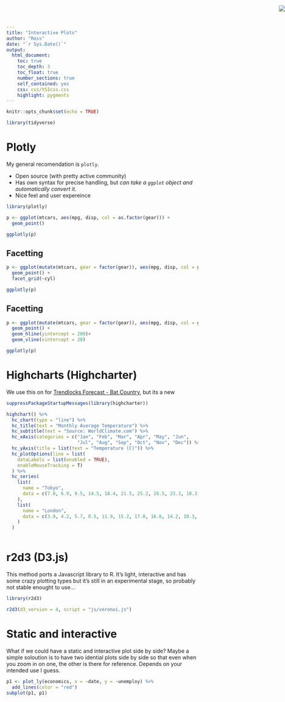 ```yaml
---
title: "Interactive Plots"
author: "Ross"
date: "`r Sys.Date()`"
output: 
  html_document:
    toc: true
    toc_depth: 3
    toc_float: true
    number_sections: true
    self_contained: yes
    css: css/YSIcss.css
    highlight: pygments
---
```

  
```r
knitr::opts_chunk$set(echo = TRUE)

library(tidyverse)

```

<div style="position: fixed; top: 0; right: 0;">
  ![](imgs/YSI.png)
</div>


# Plotly

My general recomendation is `plotly`. 

- Open source (with pretty active community) 
- Has own syntax for precise handling, but _can take a `ggplot` object and automatically convert it_.
- Nice feel and user expereince

```r
library(plotly)

p <- ggplot(mtcars, aes(mpg, disp, col = as.factor(gear))) +
  geom_point()

ggplotly(p)

```

## Facetting

```r


p <- ggplot(mutate(mtcars, gear = factor(gear)), aes(mpg, disp, col = gear)) +
  geom_point() +
  facet_grid(~cyl)

ggplotly(p)

```

## Facetting

```r


p <- ggplot(mutate(mtcars, gear = factor(gear)), aes(mpg, disp, col = gear)) +
  geom_point() +
  geom_hline(yintercept = 200)+
  geom_vline(xintercept = 28)

ggplotly(p)

```

# Highcharts (Highcharter)

We use this on for [Trendlocks Forecast - Bat Country](https://trendlock.shinyapps.io/batcountry/), but its a new 

```r
suppressPackageStartupMessages(library(highcharter))

highchart() %>% 
  hc_chart(type = "line") %>% 
  hc_title(text = "Monthly Average Temperature") %>% 
  hc_subtitle(text = "Source: WorldClimate.com") %>% 
  hc_xAxis(categories = c("Jan", "Feb", "Mar", "Apr", "May", "Jun",
                          "Jul", "Aug", "Sep", "Oct", "Nov", "Dec")) %>% 
  hc_yAxis(title = list(text = "Temperature (C)")) %>% 
  hc_plotOptions(line = list(
    dataLabels = list(enabled = TRUE),
    enableMouseTracking = T)
  ) %>% 
  hc_series(
    list(
      name = "Tokyo",
      data = c(7.0, 6.9, 9.5, 14.5, 18.4, 21.5, 25.2, 26.5, 23.3, 18.3, 13.9, 9.6)
    ),
    list(
      name = "London",
      data = c(3.9, 4.2, 5.7, 8.5, 11.9, 15.2, 17.0, 16.6, 14.2, 10.3, 6.6, 4.8)
    )
  )



```




# r2d3 (D3.js)

This method ports a Javascript library to R. It's light, interactive and has some crazy plotting types but it's still in an experimental stage, so probably not stable enought to use...

```r
library(r2d3)

r2d3(d3_version = 4, script = "js/voronoi.js")

```


# Static and interactive

What if we could have a static and interactive plot side by side? Maybe a simple soloution is to have two idential plots side by side so that even when you zoom in on one, the other is there for reference. Depends on your intended use I guess. 


```r

p1 <- plot_ly(economics, x = ~date, y = ~unemploy) %>%
  add_lines(color = "red")
subplot(p1, p1)
```


